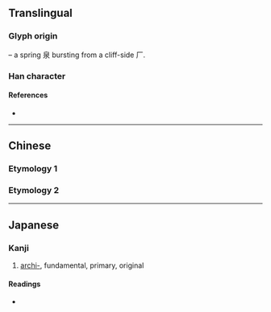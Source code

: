 {{also|原}}
{{character info/new}}
==Translingual==

===Glyph origin===
{{liushu|i}} – a spring 泉 bursting from a cliff-side 厂.

===Han character===
{{Han char|rn=27|rad=厂|as=09|sn=11|four=|canj=MHAE|ids=⿸厂泉}}

====References====
* {{Han ref|kx=0162.150|dkj=02982|dj=0370.020|hdz=10075.160|uh=53A1|ud=21409}}

----

==Chinese==

===Etymology 1===
{{zh-see|原|v}}

===Etymology 2===
{{zh-see|源|v}}

----

==Japanese==

===Kanji===
{{ja-kanji|grade=|rs=厂09}}

# [[archi-]], fundamental, primary, original

====Readings====
* {{ja-readings|on=[[げん]] (gen)|kun=}}